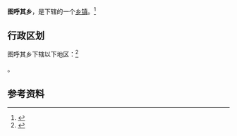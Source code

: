 {{中国乡级行政区|65/31/24/205/000}}

'''图呼其乡'''，是{{PRC admin/fullname|65/31/24/205/000|3}}下辖的一个[[乡镇|乡镇]]。<ref>{{PRC admin/ref sgc|{{PRC admin/parent|65/31/24/205/000}}}}</ref>

== 行政区划 ==

图呼其乡下辖以下地区：<ref>{{PRC admin/ref sgc|65/31/24/205/000}}</ref>

{{PRC admin/children|65/31/24/205/000}}。

== 参考资料 ==

{{reflist}}

{{行政区划小作品}}
{{PRC admin/navcat|65/31/24/205/000}}
